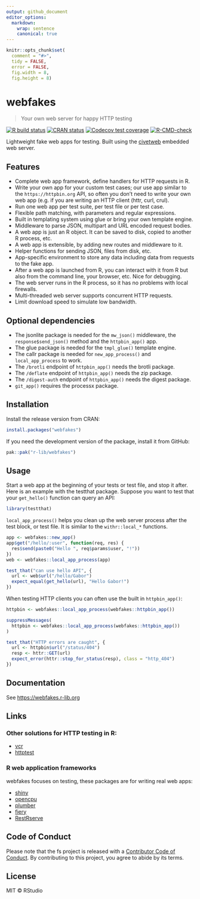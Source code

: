 ```yaml
---
output: github_document
editor_options:
  markdown:
    wrap: sentence
    canonical: true
---
```


<!-- README.md is generated from README.Rmd. Please edit that file -->

```r
knitr::opts_chunk$set(
  comment = "#>",
  tidy = FALSE,
  error = FALSE,
  fig.width = 8,
  fig.height = 8)
```

# webfakes

> Your own web server for happy HTTP testing

<!-- badges: start -->

[![R build status](https://github.com/r-lib/webfakes/workflows/R-CMD-check/badge.svg)](https://github.com/r-lib/webfakes/actions)
[![CRAN status](https://www.r-pkg.org/badges/version/webfakes)](https://CRAN.R-project.org/package=webfakes)
[![Codecov test coverage](https://codecov.io/gh/r-lib/webfakes/branch/main/graph/badge.svg)](https://app.codecov.io/gh/r-lib/webfakes?branch=main)
[![R-CMD-check](https://github.com/r-lib/webfakes/actions/workflows/R-CMD-check.yaml/badge.svg)](https://github.com/r-lib/webfakes/actions/workflows/R-CMD-check.yaml)
<!-- badges: end -->

Lightweight fake web apps for testing.
Built using the [civetweb](https://github.com/civetweb/civetweb) embedded web server.

## Features

-   Complete web app framework, define handlers for HTTP requests in R.
-   Write your own app for your custom test cases; our use app similar to the `https://httpbin.org` API, so often you don't need to write your own web app (e.g. if you are writing an HTTP client (httr, curl, crul).
-   Run one web app per test suite, per test file or per test case.
-   Flexible path matching, with parameters and regular expressions.
-   Built in templating system using glue or bring your own template engine.
-   Middleware to parse JSON, multipart and URL encoded request bodies.
-   A web app is just an R object. It can be saved to disk, copied to another R process, etc.
-   A web app is extensible, by adding new routes and middleware to it.
-   Helper functions for sending JSON, files from disk, etc.
-   App-specific environment to store any data including data from requests to the fake app.
-   After a web app is launched from R, you can interact with it from R but also from the command line, your browser, etc. Nice for debugging.
-   The web server runs in the R process, so it has no problems with local firewalls.
-   Multi-threaded web server supports concurrent HTTP requests.
-   Limit download speed to simulate low bandwidth.

## Optional dependencies

-   The jsonlite package is needed for the `mw_json()` middleware, the `response$send_json()` method and the `httpbin_app()` app.
-   The glue package is needed for the `tmpl_glue()` template engine.
-   The callr package is needed for `new_app_process()` and `local_app_process` to work.
-   The `/brotli` endpoint of `httpbin_app()` needs the brotli package.
-   The `/deflate` endpoint of `httpbin_app()` needs the zip package.
-   The `/digest-auth` endpoint of `httpbin_app()` needs the digest package.
-   `git_app()` requires the processx package.

## Installation

Install the release version from CRAN:

``` r
install.packages("webfakes")
```

If you need the development version of the package, install it from GitHub:

``` r
pak::pak("r-lib/webfakes")
```

## Usage

Start a web app at the beginning of your tests or test file, and stop it after.
Here is an example with the testthat package.
Suppose you want to test that your `get_hello()` function can query an API:

```r
library(testthat)
```

`local_app_process()` helps you clean up the web server process after the test block, or test file.
It is similar to the `withr::local_*` functions.

``` r
app <- webfakes::new_app()
app$get("/hello/:user", function(req, res) {
  res$send(paste0("Hello ", req$params$user, "!"))
})
web <- webfakes::local_app_process(app)

test_that("can use hello API", {
  url <- web$url("/hello/Gabor")
  expect_equal(get_hello(url), "Hello Gabor!")
})
```

When testing HTTP clients you can often use the built in `httpbin_app()`:

```r
httpbin <- webfakes::local_app_process(webfakes::httpbin_app())
```

```r
suppressMessages(
  httpbin <- webfakes::local_app_process(webfakes::httpbin_app())
)
```

```r
test_that("HTTP errors are caught", {
  url <- httpbin$url("/status/404")
  resp <- httr::GET(url)
  expect_error(httr::stop_for_status(resp), class = "http_404")
})
```

## Documentation

See <https://webfakes.r-lib.org>

## Links

### Other solutions for HTTP testing in R:

-   [vcr](https://github.com/ropensci/vcr)
-   [httptest](https://github.com/nealrichardson/httptest)

### R web application frameworks

webfakes focuses on testing, these packages are for writing real web apps:

-   [shiny](https://github.com/rstudio/shiny)
-   [opencpu](https://www.opencpu.org/)
-   [plumber](https://github.com/rstudio/plumber)
-   [fiery](https://github.com/thomasp85/fiery)
-   [RestRserve](https://github.com/rexyai/RestRserve)

## Code of Conduct

Please note that the fs project is released with a
[Contributor Code of Conduct](https://webfakes.r-lib.org/dev/CODE_OF_CONDUCT.html).
By contributing to this project, you agree to abide by its terms.

## License

MIT © RStudio
